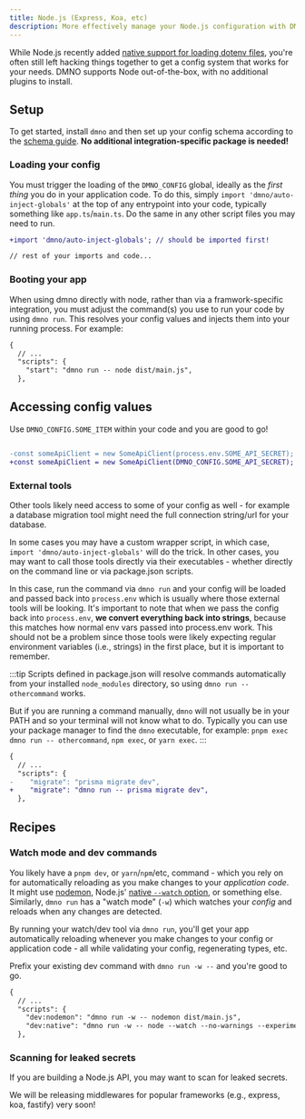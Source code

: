 ```yaml
---
title: Node.js (Express, Koa, etc)
description: More effectively manage your Node.js configuration with DMNO
---
```



While Node.js recently added [native support for loading dotenv files](https://nodejs.org/docs/latest/api/cli.html#--env-fileconfig), you're often still left hacking things together to get a config system that works for your needs. DMNO supports Node out-of-the-box, with no additional plugins to install. 


## Setup
To get started, install `dmno` and then set up your config schema according to the [schema guide](/docs/guides/schema/). **No additional integration-specific package is needed!**

<TabbedCode packageName="dmno" />


### Loading your config

You must trigger the loading of the `DMNO_CONFIG` global, ideally as the _first thing_ you do in your application code.
To do this, simply `import 'dmno/auto-inject-globals'` at the top of any entrypoint into your code, typically something like `app.ts`/`main.ts`. Do the same in any other script files you may need to run.

```diff lang="ts" title="main.ts"
+import 'dmno/auto-inject-globals'; // should be imported first!

// rest of your imports and code...
```

### Booting your app

When using dmno directly with node, rather than via a framwork-specific integration, you must adjust the command(s) you use to run your code by using `dmno run`. This resolves your config values and injects them into your running process. For example:

```diff lang="json" title="package.json" ins="dmno run -- "
{
  // ...
  "scripts": {
    "start": "dmno run -- node dist/main.js",
  },
```

## Accessing config values

Use `DMNO_CONFIG.SOME_ITEM` within your code and you are good to go!

```diff lang="ts" ins="DMNO_CONFIG" del="process.env"

-const someApiClient = new SomeApiClient(process.env.SOME_API_SECRET);
+const someApiClient = new SomeApiClient(DMNO_CONFIG.SOME_API_SECRET);
```

### External tools
Other tools likely need access to some of your config as well - for example a database migration tool might need the full connection string/url for your database.

In some cases you may have a custom wrapper script, in which case, `import 'dmno/auto-inject-globals'` will do the trick. In other cases, you may want to call those tools directly via their executables - whether directly on the command line or via package.json scripts.

In this case, run the command via `dmno run` and your config will be loaded and passed back into `process.env` which is usually where those external tools will be looking. It's important to note that when we pass the config back into `process.env`, **we convert everything back into strings**, because this matches how normal env vars passed into process.env work. This should not be a problem since those tools were likely expecting regular environment variables (i.e., strings) in the first place, but it is important to remember.

:::tip
Scripts defined in package.json will resolve commands automatically from your installed `node_modules` directory, so using `dmno run -- othercommand` works.

But if you are running a command manually, `dmno` will not usually be in your PATH and so your terminal will not know what to do. Typically you can use your package manager to find the `dmno` executable, for example: `pnpm exec dmno run -- othercommand`, `npm exec`, or `yarn exec`.
:::


```diff lang="json" title="package.json"
{
  // ...
  "scripts": {
-    "migrate": "prisma migrate dev",
+    "migrate": "dmno run -- prisma migrate dev",
  },
```

## Recipes

### Watch mode and dev commands
You likely have a `pnpm dev`, or `yarn`/`npm`/etc, command - which you rely on for automatically reloading as you make changes to your _application code_. It might use [nodemon](https://nodemon.io/), Node.js' [native `--watch` option](https://nodejs.org/docs/latest/api/cli.html#--watch), or something else. Similarly, `dmno run` has a "watch mode" (`-w`) which watches your _config_ and reloads when any changes are detected.

By running your watch/dev tool via `dmno run`, you'll get your app automatically reloading whenever you make changes to your config or application code - all while validating your config, regenerating types, etc.

Prefix your existing dev command with `dmno run -w --` and you're good to go.

```diff lang="json" title="package.json" ins="dmno run -w -- "
{
  // ...
  "scripts": {
    "dev:nodemon": "dmno run -w -- nodemon dist/main.js",
    "dev:native": "dmno run -w -- node --watch --no-warnings --experimental-specifier-resolution=node --loader ts-node/esm ./src/main.ts",
  },
```


### Scanning for leaked secrets

If you are building a Node.js API, you may want to scan for leaked secrets.

We will be releasing middlewares for popular frameworks (e.g., express, koa, fastify) very soon!
